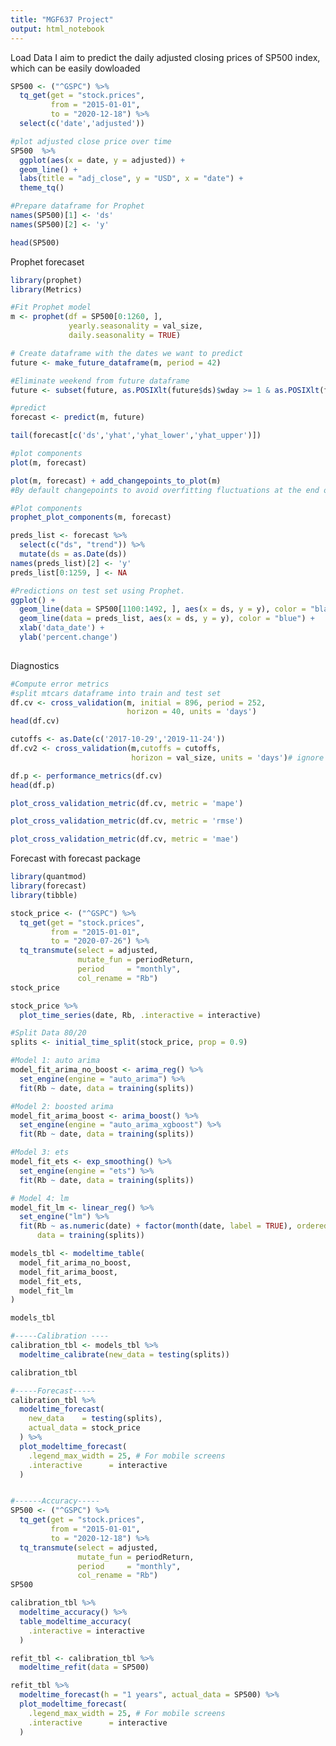 ```yaml
---
title: "MGF637 Project"
output: html_notebook
---
```

Load Data
I aim to predict the daily adjusted closing prices of SP500 index, which can be 
easily dowloaded 
```r
SP500 <- ("^GSPC") %>%
  tq_get(get = "stock.prices", 
         from = "2015-01-01", 
         to = "2020-12-18") %>% 
  select(c('date','adjusted')) 

#plot adjusted close price over time 
SP500  %>% 
  ggplot(aes(x = date, y = adjusted)) +
  geom_line() +
  labs(title = "adj_close", y = "USD", x = "date") +
  theme_tq()

#Prepare dataframe for Prophet 
names(SP500)[1] <- 'ds'
names(SP500)[2] <- 'y'

head(SP500)
```

Prophet forecaset 
```r
library(prophet)
library(Metrics)

#Fit Prophet model 
m <- prophet(df = SP500[0:1260, ], 
             yearly.seasonality = val_size,
             daily.seasonality = TRUE)

# Create dataframe with the dates we want to predict 
future <- make_future_dataframe(m, period = 42)

#Eliminate weekend from future dataframe
future <- subset(future, as.POSIXlt(future$ds)$wday >= 1 & as.POSIXlt(future$ds)$wday < 6)

#predict 
forecast <- predict(m, future)

tail(forecast[c('ds','yhat','yhat_lower','yhat_upper')])

#plot components
plot(m, forecast)

plot(m, forecast) + add_changepoints_to_plot(m)
#By default changepoints to avoid overfitting fluctuations at the end of the time series

#Plot components 
prophet_plot_components(m, forecast)

preds_list <- forecast %>%
  select(c("ds", "trend")) %>%
  mutate(ds = as.Date(ds)) 
names(preds_list)[2] <- 'y'
preds_list[0:1259, ] <- NA

#Predictions on test set using Prophet.
ggplot() + 
  geom_line(data = SP500[1100:1492, ], aes(x = ds, y = y), color = "black") +
  geom_line(data = preds_list, aes(x = ds, y = y), color = "blue") +
  xlab('data_date') +
  ylab('percent.change') 
  


```

Diagnostics

```r
#Compute error metrics
#split mtcars dataframe into train and test set 
df.cv <- cross_validation(m, initial = 896, period = 252,
                          horizon = 40, units = 'days')
head(df.cv)

cutoffs <- as.Date(c('2017-10-29','2019-11-24'))
df.cv2 <- cross_validation(m,cutoffs = cutoffs, 
                           horizon = val_size, units = 'days')# ignore the error, the result looks fine 

df.p <- performance_metrics(df.cv)
head(df.p)

plot_cross_validation_metric(df.cv, metric = 'mape')

plot_cross_validation_metric(df.cv, metric = 'rmse')

plot_cross_validation_metric(df.cv, metric = 'mae')

```

Forecast with forecast package 

```r
library(quantmod)
library(forecast)
library(tibble)

stock_price <- ("^GSPC") %>%
  tq_get(get = "stock.prices", 
         from = "2015-01-01", 
         to = "2020-07-26") %>%
  tq_transmute(select = adjusted,
               mutate_fun = periodReturn,
               period     = "monthly",
               col_rename = "Rb")
stock_price

stock_price %>%
  plot_time_series(date, Rb, .interactive = interactive)

#Split Data 80/20
splits <- initial_time_split(stock_price, prop = 0.9)

#Model 1: auto arima 
model_fit_arima_no_boost <- arima_reg() %>%
  set_engine(engine = "auto_arima") %>%
  fit(Rb ~ date, data = training(splits))

#Model 2: boosted arima 
model_fit_arima_boost <- arima_boost() %>%
  set_engine(engine = "auto_arima_xgboost") %>%
  fit(Rb ~ date, data = training(splits))

#Model 3: ets 
model_fit_ets <- exp_smoothing() %>%
  set_engine(engine = "ets") %>%
  fit(Rb ~ date, data = training(splits))

# Model 4: lm 
model_fit_lm <- linear_reg() %>%
  set_engine("lm") %>%
  fit(Rb ~ as.numeric(date) + factor(month(date, label = TRUE), ordered = FALSE),
      data = training(splits))

models_tbl <- modeltime_table(
  model_fit_arima_no_boost,
  model_fit_arima_boost,
  model_fit_ets,
  model_fit_lm
)

models_tbl

#-----Calibration ----
calibration_tbl <- models_tbl %>%
  modeltime_calibrate(new_data = testing(splits))

calibration_tbl

#-----Forecast-----
calibration_tbl %>%
  modeltime_forecast(
    new_data    = testing(splits),
    actual_data = stock_price
  ) %>%
  plot_modeltime_forecast(
    .legend_max_width = 25, # For mobile screens
    .interactive      = interactive
  )


#------Accuracy-----
SP500 <- ("^GSPC") %>%
  tq_get(get = "stock.prices", 
         from = "2015-01-01", 
         to = "2020-12-18") %>%
  tq_transmute(select = adjusted,
               mutate_fun = periodReturn,
               period     = "monthly",
               col_rename = "Rb")
SP500

calibration_tbl %>%
  modeltime_accuracy() %>%
  table_modeltime_accuracy(
    .interactive = interactive
  )

refit_tbl <- calibration_tbl %>%
  modeltime_refit(data = SP500)

refit_tbl %>%
  modeltime_forecast(h = "1 years", actual_data = SP500) %>%
  plot_modeltime_forecast(
    .legend_max_width = 25, # For mobile screens
    .interactive      = interactive
  )

```

